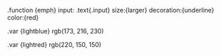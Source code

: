 .function {emph}
    input:
    .text{.input} size:{larger} decoration:{underline} color:{red}

.var {lightblue}
    rgb(173, 216, 230)

.var {lightred}
    rgb(220, 150, 150)